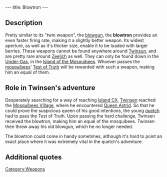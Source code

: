 ---
title: Blowtron
---

{{Weapon|
Name=Blowtron|
Image=Blowgun2.gif|
Enemy=Yello, green<br>& red enemies|
Rate=Fast|
Damage=Little|
Range=Medium}}

{{Quote|
Quote=With the blowtron, you now dispose of a much higher firing rate.|
Character=Official description}}

==Description==
Pretty similar to its "twin weapon", the [[blowgun]], the '''blowtron''' provides an even faster firing rate, making it a slightly better weapon. Its widest aperture, as well as it's thicker size, enable it to be loaded with larger berries. These weapons cannot be found anywhere around [[Twinsun]], and are pretty rare around [[Zeelich]] as well. They can only be found down in the [[Under-Gas]], in the [[Island of the Mosquibees]]. Whoever passes the [[mosquibees]]' [[Test of Truth]] will be rewarded with such a weapon, making him an equal of them.

==Role in Twinsen's adventure==
Desperately searching for a way of reaching [[Island CX]], [[Twinsen]] reached the [[Mosquibees Village]], where he encountered [[Queen Astrid]]. So that he could prove the suspicious queen of his good intentions, the young [[quetch]] had to pass the Test of Truth. Upon passing the hard challenge, Twinsen received the blowtron, making him an equal of the mosquibees. Twinsen then threw away his old blowgun, which he no longer needed.

The blowtron could come in handy sometimes, although it's hard to point an exact place where it was extremely vital in the quetch's adventure.

==Additional quotes==
{{Quote|
Quote=You just found the blowtron. Use it to shoot faster and more powerfully.|
Character=When Twinsen received the blowtron}}
{{Quote|
Quote=Excellent Twinsen! You just grabbed the blowtron! This weapon makes you our equal. You are now welcome in the village of the Mosquibees and we will help you reach the island CX. I not only own the key to the passage which leads there, I will also open the doors for you as soon as we arrive!!|
Character=Queen Astrid}}

[[Category:Weapons]]